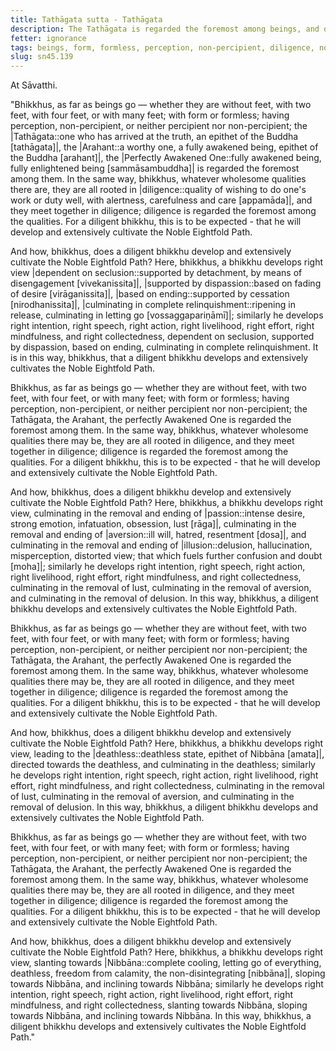 ```yaml
---
title: Tathāgata sutta - Tathāgata
description: The Tathāgata is regarded the foremost among beings, and diligence is regarded the foremost among qualities.
fetter: ignorance
tags: beings, form, formless, perception, non-percipient, diligence, noble eightfold path, right view, right intention, right speech, right action, right livelihood, right effort, right mindfulness, right collectedness, Nibbāna, deathless, sn, sn45-56, sn45
slug: sn45.139
---
```


At Sāvatthi.

"Bhikkhus, as far as beings go — whether they are without feet, with two feet, with four feet, or with many feet; with form or formless; having perception, non-percipient, or neither percipient nor non-percipient; the |Tathāgata::one who has arrived at the truth, an epithet of the Buddha [tathāgata]|, the |Arahant::a worthy one, a fully awakened being, epithet of the Buddha [arahant]|, the |Perfectly Awakened One::fully awakened being, fully enlightened being [sammāsambuddha]| is regarded the foremost among them. In the same way, bhikkhus, whatever wholesome qualities there are, they are all rooted in |diligence::quality of wishing to do one's work or duty well, with alertness, carefulness and care [appamāda]|, and they meet together in diligence; diligence is regarded the foremost among the qualities. For a diligent bhikkhu, this is to be expected - that he will develop and extensively cultivate the Noble Eightfold Path.

And how, bhikkhus, does a diligent bhikkhu develop and extensively cultivate the Noble Eightfold Path? Here, bhikkhus, a bhikkhu develops right view |dependent on seclusion::supported by detachment, by means of disengagement [vivekanissita]|, |supported by dispassion::based on fading of desire [virāganissita]|, |based on ending::supported by cessation [nirodhanissita]|, |culminating in complete relinquishment::ripening in release, culminating in letting go [vossaggapariṇāmī]|; similarly he develops right intention, right speech, right action, right livelihood, right effort, right mindfulness, and right collectedness, dependent on seclusion, supported by dispassion, based on ending, culminating in complete relinquishment. It is in this way, bhikkhus, that a diligent bhikkhu develops and extensively cultivates the Noble Eightfold Path.

Bhikkhus, as far as beings go — whether they are without feet, with two feet, with four feet, or with many feet; with form or formless; having perception, non-percipient, or neither percipient nor non-percipient; the Tathāgata, the Arahant, the perfectly Awakened One is regarded the foremost among them. In the same way, bhikkhus, whatever wholesome qualities there may be, they are all rooted in diligence, and they meet together in diligence; diligence is regarded the foremost among the qualities. For a diligent bhikkhu, this is to be expected - that he will develop and extensively cultivate the Noble Eightfold Path.

And how, bhikkhus, does a diligent bhikkhu develop and extensively cultivate the Noble Eightfold Path? Here, bhikkhus, a bhikkhu develops right view, culminating in the removal and ending of |passion::intense desire, strong emotion, infatuation, obsession, lust [rāga]|, culminating in the removal and ending of |aversion::ill will, hatred, resentment [dosa]|, and culminating in the removal and ending of |illusion::delusion, hallucination, misperception, distorted view; that which fuels further confusion and doubt [moha]|; similarly he develops right intention, right speech, right action, right livelihood, right effort, right mindfulness, and right collectedness, culminating in the removal of lust, culminating in the removal of aversion, and culminating in the removal of delusion. In this way, bhikkhus, a diligent bhikkhu develops and extensively cultivates the Noble Eightfold Path.

Bhikkhus, as far as beings go — whether they are without feet, with two feet, with four feet, or with many feet; with form or formless; having perception, non-percipient, or neither percipient nor non-percipient; the Tathāgata, the Arahant, the perfectly Awakened One is regarded the foremost among them. In the same way, bhikkhus, whatever wholesome qualities there may be, they are all rooted in diligence, and they meet together in diligence; diligence is regarded the foremost among the qualities. For a diligent bhikkhu, this is to be expected - that he will develop and extensively cultivate the Noble Eightfold Path.

And how, bhikkhus, does a diligent bhikkhu develop and extensively cultivate the Noble Eightfold Path? Here, bhikkhus, a bhikkhu develops right view, leading to the |deathless::deathless state, epithet of Nibbāna [amata]|, directed towards the deathless, and culminating in the deathless; similarly he develops right intention, right speech, right action, right livelihood, right effort, right mindfulness, and right collectedness, culminating in the removal of lust, culminating in the removal of aversion, and culminating in the removal of delusion. In this way, bhikkhus, a diligent bhikkhu develops and extensively cultivates the Noble Eightfold Path.

Bhikkhus, as far as beings go — whether they are without feet, with two feet, with four feet, or with many feet; with form or formless; having perception, non-percipient, or neither percipient nor non-percipient; the Tathāgata, the Arahant, the perfectly Awakened One is regarded the foremost among them. In the same way, bhikkhus, whatever wholesome qualities there may be, they are all rooted in diligence, and they meet together in diligence; diligence is regarded the foremost among the qualities. For a diligent bhikkhu, this is to be expected - that he will develop and extensively cultivate the Noble Eightfold Path.

And how, bhikkhus, does a diligent bhikkhu develop and extensively cultivate the Noble Eightfold Path? Here, bhikkhus, a bhikkhu develops right view, slanting towards |Nibbāna::complete cooling, letting go of everything, deathless, freedom from calamity, the non-disintegrating [nibbāna]|, sloping towards Nibbāna, and inclining towards Nibbāna; similarly he develops right intention, right speech, right action, right livelihood, right effort, right mindfulness, and right collectedness, slanting towards Nibbāna, sloping towards Nibbāna, and inclining towards Nibbāna. In this way, bhikkhus, a diligent bhikkhu develops and extensively cultivates the Noble Eightfold Path."